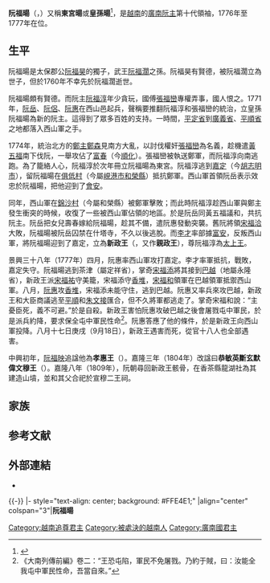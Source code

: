 {{東亞男性歷史人物
|名稱 =阮福暘
|身份 =[[後黎朝|後黎朝]][[阮主|廣南阮主]]
|國家 =[[大越|大越]]
|時代 =[[黎中興朝|黎中興朝]]
|主君 =
|屆數 =11
|最高職務 =新政王<br/><span style="font-size:smaller;">（1776年—1777年）<br />※與[[阮福淳|阮福淳]]共治</span>
|前任 = [[阮福淳|阮福淳]]
|繼任 = ''[[阮福映|阮福映]]''
|圖片名稱 =
|圖片大小 =
|圖片說明 =
|姓 =
|名 =
|姓名 =
|字 =
|號=
|官職 =
|封爵 =
|封號 =
|尊號 =新政王
|其他名號 =東宮暘、皇孫暘
|出生日期 =1759年<br>[[景興|景興]]二十年
|出生地點 =
|婚年 =
|逝世日期 ={{death date and age|1777|9|18|1759||}}<br/>景兴三十八年八月十七日<ref>《[[埜史略編紀|埜史略編紀]]》：「……（景興三十八年八月）十七日，王及從臣十八人皆為賊所害。」</ref><ref>《大南列傳前編》：“（景興三十八年八月）庚戌日（十七日），王遇害，薨。”</ref><ref>《大南實錄前編》卷十二作八月十八日（9月19日）：“（景興三十八年八月）辛亥（十八日），王遇害，薨。”</ref>
|逝世地點 =巴越
|廟號 =
|諡號 =孝惠王 → <br />恭敏英斷玄默偉文穆王
|墓葬 =
|祠廟 =
|父親 =[[阮福昊_(宣王)|阮福昊]]
|嫡母 =
|母親 =
|元配 =
|正室 =
|妻 =[[阮壽春|阮壽春]]（[[阮岳|阮岳]]女）
|側室=
|兄弟 =
|姐妹 =
|子 =
|女 =
|嫡子=
|嫡女=
|庶子=
|庶女=
|其他親屬 =
|功名 = 
|經歷 = 
|著作 =
|注釋 =
}}
'''阮福暘'''（{{vie|v='''Nguyễn Phúc Dương'''|hn=阮福暘}}，{{bd|1759年||1777年|9月18日}}）又稱'''東宮暘'''或'''皇孫暘'''<ref>{{Cite web |url=http://www.nomfoundation.org/nlvnpf/images_books/nlvnpf-0143-04/nlvnpf-0143-04-061.jpg |title=Hội Bảo tồn Di sản chữ Nôm──《大南寔錄前編》卷十二《睿宗孝定皇帝實錄下》 |accessdate=2009-04-30 |archive-date=2016-03-05 |archive-url=https://web.archive.org/web/20160305004307/http://www.nomfoundation.org/nlvnpf/images_books/nlvnpf-0143-04/nlvnpf-0143-04-061.jpg |dead-url=no }}</ref>，是[[越南|越南]]的[[阮主|廣南阮主]]第十代領袖，1776年至1777年在位。

==生平==
阮福暘是太保郡公[[阮福昊_(宣王)|阮福昊]]的獨子，武王[[阮福濶|阮福濶]]之孫。阮福昊有賢德，被阮福濶立為世子，但於1760年不幸先於阮福濶逝世。

阮福暘頗有賢德。而阮主[[阮福淳|阮福淳]]年少貪玩，國傅[[張福巒|張福巒]]專權弄事，國人恨之。1771年，[[阮岳|阮岳]]、[[阮侶|阮侶]]、[[阮惠|阮惠]]在西山邑起兵，聲稱要推翻阮福淳和張福巒的統治，立皇孫阮福暘為新的阮主。這得到了眾多百姓的支持。一時間，[[平定省|平定省]]到[[廣義省|廣義省]]、[[平順省|平順省]]之地都落入西山軍之手。

1774年，統治北方的[[鄭主|鄭主]][[鄭森_(越南)|鄭森]]見南方大亂，以討伐權奸[[張福巒|張福巒]]為名義，趁機遣[[黃五福|黃五福]]南下伐阮，一舉攻佔了[[富春|富春]]（今[[順化|順化]]）。張福巒被執送鄭軍，而阮福淳向南逃跑。為了籠絡人心，阮福淳於次年冊立阮福暘為東宮。阮福淳逃到[[嘉定_(越南)|嘉定]]（今[[胡志明市|胡志明市]]），留阮福暘在[[俱低村|俱低村]]（今屬[[峴港市|峴港市]][[和榮縣|和榮縣]]）抵抗鄭軍。西山軍首領阮岳表示效忠於阮福暘，把他迎到了[[會安|會安]]。

同年，西山軍在[[錦沙村|錦沙村]]（今屬和榮縣）被鄭軍擊敗；而此時阮福淳趁西山軍與鄭主發生衝突的時候，收復了一些被西山軍佔領的地區。於是阮岳同黃五福議和，共抗阮主。阮岳把女兒壽春嫁給阮福暘，趁其不備，遣阮惠發動突襲。舊阮將領[[宋福洽|宋福洽]]大敗，阮福暘被阮岳囚禁在什塔寺，不久以後逃脫。而[[李才_(越南)|李才]]率部據[[富安|富安]]，反叛西山軍，將阮福暘迎到了嘉定，立為'''新政王'''（{{vie|v='''Tân Chính Vương'''|hn=新政王}}，又作'''親政王'''），尊阮福淳為[[太上王|太上王]]。

景興三十八年（1777年）四月，阮惠率西山軍攻打嘉定。李才率軍抵抗，戰敗，嘉定失守。阮福暘逃到茶津（屬定祥省），掌奇[[宋福添|宋福添]]將其接到[[巴越|巴越]]（地屬永隆省），新政王派[[宋福祐|宋福祐]]守美籠，宋福添守[[香堆|香堆]]，[[宋福和|宋福和]]領軍在巴越領軍抵禦西山軍。八月，[[阮惠|阮惠]]攻[[香堆|香堆]]，宋福添未能守住，逃到巴越。阮惠又率兵來攻巴越，新政王和大臣商議逃至[[平順|平順]]和[[朱文接|朱文接]]匯合，但不久將軍都逃走了。掌奇宋福和說：“主憂臣死，義不可避。”於是自殺。新政王害怕阮惠攻破巴越之後會屠戮屯中軍民，於是派兵約降，要求保全屯中軍民性命<ref>《大南列傳前編》卷二：“王恐屯陷，軍民不免屠戮。乃約于賊，曰：汝能全我屯中軍民性命，吾當自來。”</ref>。阮惠答應了他的條件，於是新政王向西山軍投降。八月十七日庚戌（9月18日），新政王遇害而死，從官十八人也全部遇害。

中興初年，[[阮福映|阮福映]]追諡他為'''孝惠王'''（{{vie|v=Hiếu Huệ vương|hn=孝惠王}}）。嘉隆三年（1804年）改諡曰'''恭敏英斷玄默偉文穆王'''（{{vie|v=Cung Mẫn Anh Đoán Huyền Mặc Vĩ Văn Mục Vương|hn=恭敏英斷玄默偉文穆王}}）。嘉隆八年（1809年），阮朝尋回新政王骸骨，在香茶縣龍湖社為其建造山墳，並和其父合祀於宣穆二王祠。

==家族==
{{Ahnentafel top}}<center>
{{ahnentafel-compact5
|boxstyle_1=background-color: #c0c080;
|boxstyle_2=background-color: #b0b080;
|boxstyle_3=background-color: #a0a080;
|boxstyle_4=background-color: #909080;
|boxstyle_5=background-color: #808080;
|1='''穆王阮福暘'''
|2='''父：'''宣王[[阮福昊_(宣王)|阮福昊]]
|3='''母：'''''不詳''
|4='''祖父：'''世宗武皇帝[[阮福濶|阮福濶]]
|5='''祖母：'''左宮嬪[[張氏凰|張氏凰]]
|6='''外祖父：'''''不詳''
|7='''外祖母：'''''不詳''
|8=
|9=
|10=
|11=
|12=
|13=
|14=
|15=
|16=
|17=
|18=
|19=
|20=
|21=
|22=
|23=
|24=
|25=
|26=
|27=
|28=
|29=
|30=
|31=
}}</center>
{{ahnentafel bottom}}

== 参考文献 ==
{{Reflist|32em}}

== 外部連結 ==
* {{vi}}{{zh}}{{cite web |url = http://www.nomfoundation.org/nlvnpf/index.php?IDcat=2&cat=3&subcat=214 |title = Hội Bảo tồn Di sản chữ Nôm──《大南寔錄前編》卷十至十二 |deadurl = yes |archiveurl = https://web.archive.org/web/20090226055718/http://www.nomfoundation.org/nlvnpf/index.php?IDcat=2&cat=3&subcat=214 |archivedate = 2009-02-26 }}

{{-}}
{{start box}}
|- style="text-align: center; background: #FFE4E1;"
|align="center" colspan="3"|'''阮福暘'''
{{s-before|[[阮福淳|阮福淳]]}}
{{s-title|[[越南君主列表#阮主（廣南國）|廣南阮主]]|1776年–1777年}}
{{s-after|''[[阮福映|阮福映]]''<br />（建立[[阮朝|阮朝]]）}}
{{end box}}

{{阮朝君主}}

{{DEFAULTSORT:Nguyen, Phuc Duong}}
[[Category:越南追尊君主|Category:越南追尊君主]]
[[Category:被處決的越南人|Category:被處決的越南人]]
[[Category:廣南國君主|Category:廣南國君主]]